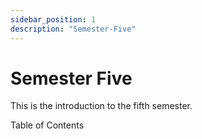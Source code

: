 ```yaml
---
sidebar_position: 1
description: "Semester-Five"
---
```



# Semester Five

This is the introduction to the fifth semester.

Table of Contents

<TitleCard
  title="Advanced Databases"
  logo="database"
  link="/docs/five/category/advanced-databases"
/>
<TitleCard
  title="Data Analytics"
  logo="database"
  link="/docs/five/category/data-analytics"
/>
